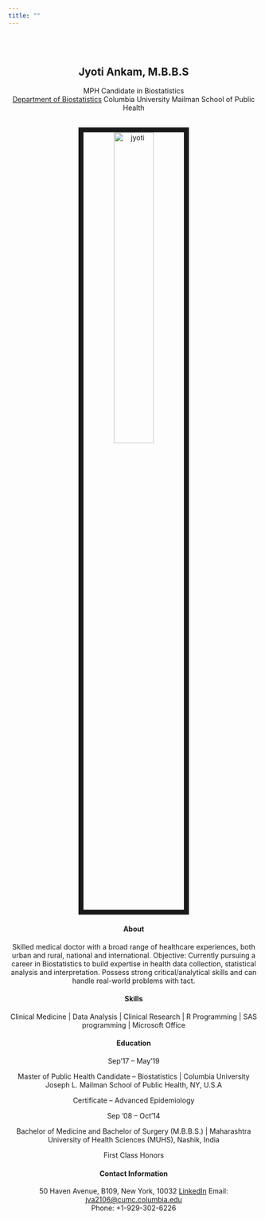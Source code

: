 ```yaml
---
title: ""
---
```

<br>
</br>
<center>

## Jyoti Ankam, M.B.B.S

<link rel="stylesheet" href="styles.css" type="text/css">
<link rel="stylesheet" href="academicons/css/academicons.min.css"/>
<link rel="apple-touch-icon" href="/images/JG_transparent.png" >

MPH Candidate in Biostatistics <br>
[Department of Biostatistics](https://www.mailman.columbia.edu/become-student/departments/biostatistics)
Columbia University Mailman School of Public Health

<br><img src="images/jyoti.png" alt="jyoti" style="width:40%; border:10px solid"><br>


#### About

Skilled medical doctor with a broad range of healthcare experiences, both urban and rural, national and international. Objective: Currently pursuing a career in Biostatistics to build expertise in health data collection, statistical analysis and interpretation. Possess strong critical/analytical skills and can handle real-world problems with tact.


#### Skills


Clinical Medicine |
Data Analysis |
Clinical Research |
R Programming |
SAS programming |
Microsoft Office


#### Education

Sep’17 – May’19

Master of Public Health Candidate – Biostatistics | Columbia University Joseph L. Mailman School of Public Health, NY, U.S.A

Certificate – Advanced Epidemiology

Sep '08 – Oct’14

Bachelor of Medicine and Bachelor of Surgery (M.B.B.S.) | Maharashtra University of Health Sciences (MUHS), Nashik, India

First Class Honors
<br>

#### Contact Information

50 Haven Avenue, B109, New York, 10032
[LinkedIn](www.linkedin.com/in/jyoti-a-393966140)
Email: [jva2106@cumc.columbia.edu](mailto:jva2106@cumc.columbia.edu)  
Phone: +1-929-302-6226

</center>